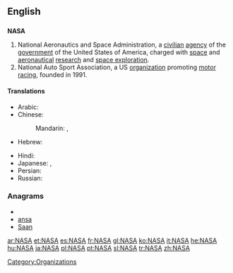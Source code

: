 {{also|nasa|näsa}}
==English==

==={{acronym}}===
{{wikipedia|NASA}}
'''NASA'''

# National Aeronautics and Space Administration, a [[civilian]] [[agency]] of the [[government]] of the United States of America, charged with [[space]] and [[aeronautical]] [[research]] and [[space exploration]].
# National Auto Sport Association, a US [[organization]] promoting [[motor racing]], founded in 1991.

====Translations====
{{trans-top|National Aeronautics and Space Administration}}
* Arabic: {{t|ar|ناسا|f|tr=naasa|sc=Arab}}
* Chinese:
*: Mandarin: {{t|zh|美國國家航空航天局|sc=Hani}}, {{t|zh|美国国家航空航天局|tr=Měiguó guójiā hángkōng hángtiānjú|sc=Hani}}
* Hebrew: {{t|he|אס"א|sc=Hebr}}
{{trans-mid}}
* Hindi: {{t|hi|नासा|tr=nāsā|sc=Deva}}
* Japanese: {{t|ja|米航空宇宙局|tr=べいこうくううちゅうきょく, Bei kōkū uchū-kyoku|sc=Jpan}}, {{t|ja|アメリカ航空宇宙局|tr=あめりかこうくううちゅうきょく, Amerika-kōkū-uchūkyoku|sc=Jpan}}
* Persian: {{t|fa|ناسا|tr=nâsâ|sc=fa-Arab}}
* Russian: {{t|ru|НАСА|f|n|tr=NÁSA|sc=Cyrl}}
{{trans-bottom}}

===Anagrams===
* {{alphagram|aans}}
* [[ansa#English|ansa]]
* [[Saan#English|Saan]]


[[Category:Organizations]]

[[ar:NASA]]
[[et:NASA]]
[[es:NASA]]
[[fr:NASA]]
[[gl:NASA]]
[[ko:NASA]]
[[it:NASA]]
[[he:NASA]]
[[hu:NASA]]
[[ja:NASA]]
[[pl:NASA]]
[[pt:NASA]]
[[sl:NASA]]
[[tr:NASA]]
[[zh:NASA]]